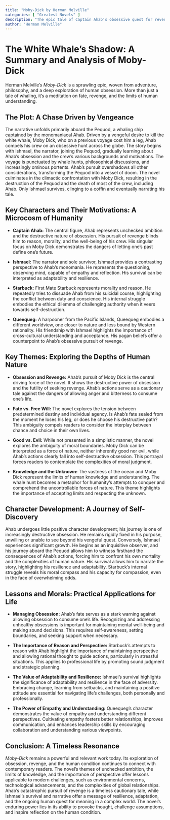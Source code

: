 ```yaml
---
title: "Moby-Dick by Herman Melville"
categories: [ "Greatest Novels" ]
description: "The epic tale of Captain Ahab's obsessive quest for revenge against the white whale that bit off his leg."
author: "Herman Melville"
---
```

# The White Whale's Shadow: A Summary and Analysis of Moby-Dick

Herman Melville's *Moby-Dick* is a sprawling epic, woven from adventure, philosophy, and a deep exploration of human obsession. More than just a tale of whaling, it's a meditation on fate, revenge, and the limits of human understanding.

## The Plot: A Chase Driven by Vengeance

The narrative unfolds primarily aboard the Pequod, a whaling ship captained by the monomaniacal Ahab. Driven by a vengeful desire to kill the white whale, Moby Dick, who on a previous voyage cost him a leg, Ahab compels his crew on an obsessive hunt across the globe. The story begins with Ishmael, the narrator, joining the Pequod, gradually learning about Ahab's obsession and the crew's various backgrounds and motivations. The voyage is punctuated by whale hunts, philosophical discussions, and increasingly ominous portents. Ahab's pursuit overshadows all other considerations, transforming the Pequod into a vessel of doom. The novel culminates in the climactic confrontation with Moby Dick, resulting in the destruction of the Pequod and the death of most of the crew, including Ahab. Only Ishmael survives, clinging to a coffin and eventually narrating his tale.

## Key Characters and Their Motivations: A Microcosm of Humanity

* **Captain Ahab:** The central figure, Ahab represents unchecked ambition and the destructive nature of obsession. His pursuit of revenge blinds him to reason, morality, and the well-being of his crew. His singular focus on Moby Dick demonstrates the dangers of letting one's past define one's future.

* **Ishmael:** The narrator and sole survivor, Ishmael provides a contrasting perspective to Ahab's monomania. He represents the questioning, observing mind, capable of empathy and reflection. His survival can be interpreted as adaptability and resilience.

* **Starbuck:** First Mate Starbuck represents morality and reason. He repeatedly tries to dissuade Ahab from his suicidal course, highlighting the conflict between duty and conscience. His internal struggle embodies the ethical dilemma of challenging authority when it veers towards self-destruction.

* **Queequeg:** A harpooner from the Pacific Islands, Queequeg embodies a different worldview, one closer to nature and less bound by Western rationality. His friendship with Ishmael highlights the importance of cross-cultural understanding and acceptance. His pagan beliefs offer a counterpoint to Ahab's obsessive pursuit of revenge.

## Key Themes: Exploring the Depths of Human Nature

* **Obsession and Revenge:** Ahab's pursuit of Moby Dick is the central driving force of the novel. It shows the destructive power of obsession and the futility of seeking revenge. Ahab's actions serve as a cautionary tale against the dangers of allowing anger and bitterness to consume one's life.

* **Fate vs. Free Will:** The novel explores the tension between predetermined destiny and individual agency.  Is Ahab's fate sealed from the moment he loses his leg, or does he choose his destructive path?  This ambiguity compels readers to consider the interplay between chance and choice in their own lives.

* **Good vs. Evil:** While not presented in a simplistic manner, the novel explores the ambiguity of moral boundaries. Moby Dick can be interpreted as a force of nature, neither inherently good nor evil, while Ahab's actions clearly fall into self-destructive obsession. This portrayal forces readers to contemplate the complexities of moral judgment.

* **Knowledge and the Unknown:** The vastness of the ocean and Moby Dick represent the limits of human knowledge and understanding. The whale hunt becomes a metaphor for humanity's attempts to conquer and comprehend the uncontrollable forces of nature. This theme highlights the importance of accepting limits and respecting the unknown.

## Character Development: A Journey of Self-Discovery

Ahab undergoes little positive character development; his journey is one of increasingly destructive obsession. He remains rigidly fixed in his purpose, unwilling or unable to see beyond his vengeful quest. Conversely, Ishmael experiences significant growth. He begins as an inquisitive observer, and his journey aboard the Pequod allows him to witness firsthand the consequences of Ahab’s actions, forcing him to confront his own mortality and the complexities of human nature. His survival allows him to narrate the story, highlighting his resilience and adaptability. Starbuck's internal struggle reveals his moral compass and his capacity for compassion, even in the face of overwhelming odds.

## Lessons and Morals: Practical Applications for Life

* **Managing Obsession:** Ahab's fate serves as a stark warning against allowing obsession to consume one's life. Recognizing and addressing unhealthy obsessions is important for maintaining mental well-being and making sound decisions. This requires self-awareness, setting boundaries, and seeking support when necessary.

* **The Importance of Reason and Perspective:** Starbuck's attempts to reason with Ahab highlight the importance of maintaining perspective and allowing rational thought to guide actions, particularly in stressful situations.  This applies to professional life by promoting sound judgment and strategic planning.

* **The Value of Adaptability and Resilience:** Ishmael's survival highlights the significance of adaptability and resilience in the face of adversity. Embracing change, learning from setbacks, and maintaining a positive attitude are essential for navigating life's challenges, both personally and professionally.

* **The Power of Empathy and Understanding:** Queequeg’s character demonstrates the value of empathy and understanding different perspectives.  Cultivating empathy fosters better relationships, improves communication, and enhances leadership skills by encouraging collaboration and understanding various viewpoints.


## Conclusion: A Timeless Resonance

*Moby-Dick* remains a powerful and relevant work today. Its exploration of obsession, revenge, and the human condition continues to connect with contemporary readers. The novel's themes of unchecked ambition, the limits of knowledge, and the importance of perspective offer lessons applicable to modern challenges, such as environmental concerns, technological advancements, and the complexities of global relationships. Ahab's catastrophic pursuit of revenge is a timeless cautionary tale, while Ishmael's survival and narrative offer a message of resilience, adaptation, and the ongoing human quest for meaning in a complex world. The novel’s enduring power lies in its ability to provoke thought, challenge assumptions, and inspire reflection on the human condition.


